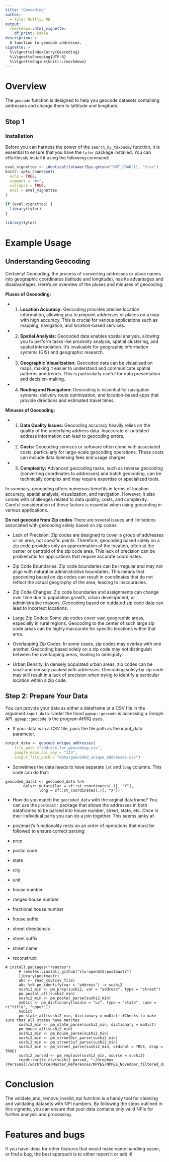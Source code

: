 ```yaml
---
title: "Geocoding"
author: 
  - Tyler Muffly, MD
output: 
  rmarkdown::html_vignette:
    df_print: kable
description: >
  A function to geocode addresses.
vignette: >
  %\VignetteIndexEntry{Geocoding}
  %\VignetteEncoding{UTF-8}
  %\VignetteEngine{knitr::rmarkdown}
---
```

# Overview
The `geocode` function is designed to help you geocode datasets containing addresses and change them to lattitude and longitude.  

## Step 1
### Installation
Before you can harness the power of the `search_by_taxonomy` function, it is essential to ensure that you have the `tyler` package installed. You can effortlessly install it using the following command:

```r
eval_vignettes <- identical(tolower(Sys.getenv("NOT_CRAN")), "true")
knitr::opts_chunk$set(
  echo = TRUE,
  comment = "#>",
  collapse = TRUE,
  eval = eval_vignettes
)

if (eval_vignettes) {
  library(tyler)
}
```

```r
library(tyler)
```

# Example Usage
## Understanding Geocoding
Certainly! Geocoding, the process of converting addresses or place names into geographic coordinates (latitude and longitude), has its advantages and disadvantages. Here's an overview of the pluses and minuses of geocoding:

**Pluses of Geocoding:**

* 1. **Location Accuracy:** Geocoding provides precise location information, allowing you to pinpoint addresses or places on a map with high accuracy. This is crucial for various applications such as mapping, navigation, and location-based services.

* 2. **Spatial Analysis:** Geocoded data enables spatial analysis, allowing you to perform tasks like proximity analysis, spatial clustering, and spatial interpolation. It's invaluable for geographic information systems (GIS) and geographic research.

* 3. **Geographic Visualization:** Geocoded data can be visualized on maps, making it easier to understand and communicate spatial patterns and trends. This is particularly useful for data presentation and decision-making.

* 4. **Routing and Navigation:** Geocoding is essential for navigation systems, delivery route optimization, and location-based apps that provide directions and estimated travel times.

**Minuses of Geocoding:**

* 1. **Data Quality Issues:** Geocoding accuracy heavily relies on the quality of the underlying address data. Inaccurate or outdated address information can lead to geocoding errors.

* 2. **Costs:** Geocoding services or software often come with associated costs, particularly for large-scale geocoding operations. These costs can include data licensing fees and usage charges.

* 3. **Complexity:** Advanced geocoding tasks, such as reverse geocoding (converting coordinates to addresses) and batch geocoding, can be technically complex and may require expertise or specialized tools.

In summary, geocoding offers numerous benefits in terms of location accuracy, spatial analysis, visualization, and navigation. However, it also comes with challenges related to data quality, costs, and complexity. Careful consideration of these factors is essential when using geocoding in various applications.

**Do not geocode from Zip codes**
There are several issues and limitations associated with geocoding solely based on zip codes:

* Lack of Precision: Zip codes are designed to cover a group of addresses or an area, not specific points. Therefore, geocoding based solely on a zip code provides only an approximation of the location, often at the center or centroid of the zip code area. This lack of precision can be problematic for applications that require accurate coordinates.

* Zip Code Boundaries: Zip code boundaries can be irregular and may not align with natural or administrative boundaries. This means that geocoding based on zip codes can result in coordinates that do not reflect the actual geography of the area, leading to inaccuracies.

* Zip Code Changes: Zip code boundaries and assignments can change over time due to population growth, urban development, or administrative reasons. Geocoding based on outdated zip code data can lead to incorrect locations.

* Large Zip Codes: Some zip codes cover vast geographic areas, especially in rural regions. Geocoding to the center of such large zip code areas can be highly inaccurate for specific locations within that area.

* Overlapping Zip Codes: In some cases, zip codes may overlap with one another. Geocoding based solely on a zip code may not distinguish between the overlapping areas, leading to ambiguity.

* Urban Density: In densely populated urban areas, zip codes can be small and densely packed with addresses. Geocoding solely by zip code may still result in a lack of precision when trying to identify a particular location within a zip code.

## Step 2: Prepare Your Data
You can provide your data as either a dataframe or a CSV file in the argument `input_data`.  Under the hood `ggmap::geocode` is accessing a Google API.  `ggmap::geocode` is the program AHRQ uses.  

* If your data is in a CSV file, pass the file path as the input_data parameter.

```r
output_data <- geocode_unique_addresses(
    file_path ="address_for_geocoding.csv",
    google_maps_api_key = "123",
    output_file_path = "data/geocoded_unique_addresses.csv")
```

* Sometimes the data needs to have separate `lat` and `long` columns.  This code can do that:
```
geocoded_data1 <- geocoded_data %>%
        dplyr::mutate(lat = sf::st_coordinates(.)[, "Y"],
               long = sf::st_coordinates(.)[, "X"])
```

* How do you match the `geocoded_data` with the orginal dataframe?  You can use the `postmastr` package that allows the addresses in both dataframes to be parsed into house number, street, state, etc.  Once in their individual parts you can do a join together.  This seems janky af.  

* postmast’s functionality rests on an order of operations that must be followed to ensure correct parsing:

* prep
* postal code
* state
* city
* unit
* house number
* ranged house number
* fractional house number
* house suffix
* street directionals
* street suffix
* street name
* reconstruct
```
# install.packages("remotes")
      # remotes::install_github("slu-openGIS/postmastr")
      library(postmastr)
      abc <- read_csv(csv_file)
      abc %>% pm_identify(var = "address") -> sushi2
      sushi2_min <- pm_prep(sushi2, var = "address", type = "street")
      pm_postal_all(sushi2_min)
      sushi2_min <- pm_postal_parse(sushi2_min)
      moDict <- pm_dictionary(locale = "us", type = "state", case = c("title", "upper"))
      moDict
      pm_state_all(sushi2_min, dictionary = moDict) #Checks to make sure that all states have matches
      sushi2_min <- pm_state_parse(sushi2_min, dictionary = moDict)
      pm_house_all(sushi2_min)
      sushi2_min <- pm_house_parse(sushi2_min)
      sushi2_min <- pm_streetDir_parse(sushi2_min)
      sushi2_min <- pm_streetSuf_parse(sushi2_min)
      sushi2_min <- pm_street_parse(sushi2_min, ordinal = TRUE, drop = TRUE)
      sushi2_parsed <- pm_replace(sushi2_min, source = sushi2)
      readr::write_csv(sushi2_parsed, "~/Dropbox (Personal)/workforce/Master_References/NPPES/NPPES_November_filtered_data_address_parsed.csv")
```

# Conclusion
The validate_and_remove_invalid_npi function is a handy tool for cleaning and validating datasets with NPI numbers. By following the steps outlined in this vignette, you can ensure that your data contains only valid NPIs for further analysis and processing.

# Features and bugs
If you have ideas for other features that would make name handling easier, or find a bug, the best approach is to either report it or add it!
